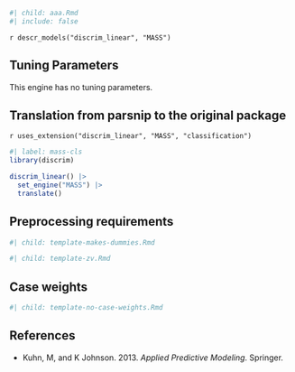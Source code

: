 ```r
#| child: aaa.Rmd
#| include: false
```

`r descr_models("discrim_linear", "MASS")`

## Tuning Parameters

This engine has no tuning parameters. 

## Translation from parsnip to the original package

`r uses_extension("discrim_linear", "MASS", "classification")`

```r
#| label: mass-cls
library(discrim)

discrim_linear() |> 
  set_engine("MASS") |> 
  translate()
```

## Preprocessing requirements

```r
#| child: template-makes-dummies.Rmd
```

```r
#| child: template-zv.Rmd
```

## Case weights

```r
#| child: template-no-case-weights.Rmd
```

## References

 - Kuhn, M, and K Johnson. 2013. _Applied Predictive Modeling_. Springer.
